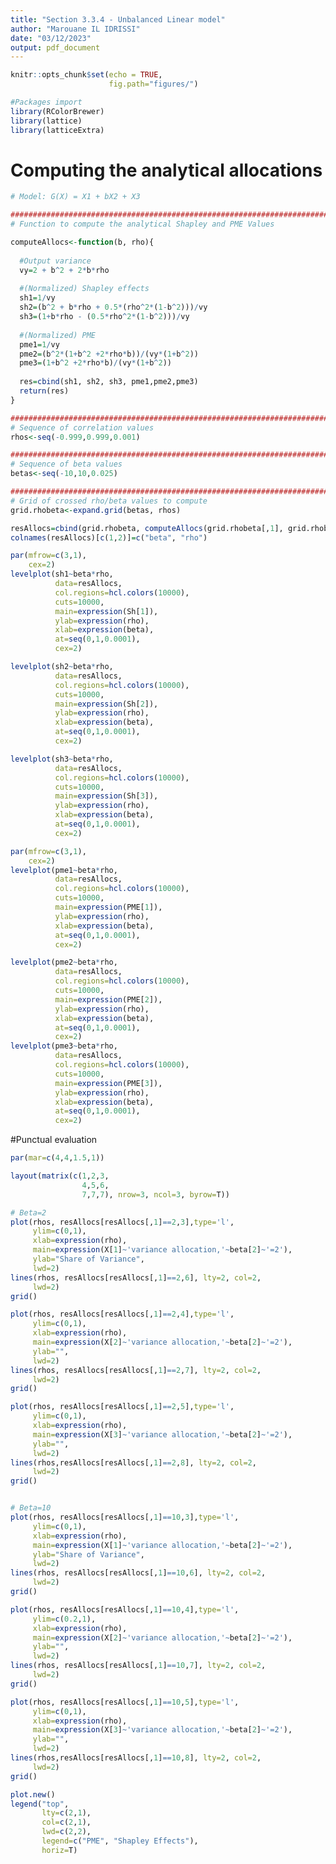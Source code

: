 ```yaml
---
title: "Section 3.3.4 - Unbalanced Linear model"
author: "Marouane IL IDRISSI"
date: "03/12/2023"
output: pdf_document
---
```


```r
knitr::opts_chunk$set(echo = TRUE,
                      fig.path="figures/")

#Packages import
library(RColorBrewer)
library(lattice)
library(latticeExtra)
```

# Computing the analytical allocations
```r
# Model: G(X) = X1 + bX2 + X3

###############################################################################
# Function to compute the analytical Shapley and PME Values

computeAllocs<-function(b, rho){
  
  #Output variance
  vy=2 + b^2 + 2*b*rho
  
  #(Normalized) Shapley effects 
  sh1=1/vy
  sh2=(b^2 + b*rho + 0.5*(rho^2*(1-b^2)))/vy
  sh3=(1+b*rho - (0.5*rho^2*(1-b^2)))/vy
  
  #(Normalized) PME
  pme1=1/vy
  pme2=(b^2*(1+b^2 +2*rho*b))/(vy*(1+b^2))
  pme3=(1+b^2 +2*rho*b)/(vy*(1+b^2))
  
  res=cbind(sh1, sh2, sh3, pme1,pme2,pme3)
  return(res)
}
```

```r
###############################################################################
# Sequence of correlation values
rhos<-seq(-0.999,0.999,0.001)

###############################################################################
# Sequence of beta values
betas<-seq(-10,10,0.025)

###############################################################################
# Grid of crossed rho/beta values to compute
grid.rhobeta<-expand.grid(betas, rhos)

resAllocs=cbind(grid.rhobeta, computeAllocs(grid.rhobeta[,1], grid.rhobeta[,2]))
colnames(resAllocs)[c(1,2)]=c("beta", "rho")
```

```r
par(mfrow=c(3,1),
    cex=2)
levelplot(sh1~beta*rho,
          data=resAllocs,
          col.regions=hcl.colors(10000), 
          cuts=10000,
          main=expression(Sh[1]),
          ylab=expression(rho),
          xlab=expression(beta),
          at=seq(0,1,0.0001),
          cex=2)

levelplot(sh2~beta*rho,
          data=resAllocs,
          col.regions=hcl.colors(10000), 
          cuts=10000,
          main=expression(Sh[2]),
          ylab=expression(rho),
          xlab=expression(beta),
          at=seq(0,1,0.0001),
          cex=2)

levelplot(sh3~beta*rho,
          data=resAllocs,
          col.regions=hcl.colors(10000), 
          cuts=10000,
          main=expression(Sh[3]),
          ylab=expression(rho),
          xlab=expression(beta),
          at=seq(0,1,0.0001),
          cex=2)
```

```r
par(mfrow=c(3,1),
    cex=2)
levelplot(pme1~beta*rho,
          data=resAllocs,
          col.regions=hcl.colors(10000), 
          cuts=10000,
          main=expression(PME[1]),
          ylab=expression(rho),
          xlab=expression(beta),
          at=seq(0,1,0.0001),
          cex=2)

levelplot(pme2~beta*rho,
          data=resAllocs,
          col.regions=hcl.colors(10000), 
          cuts=10000,
          main=expression(PME[2]),
          ylab=expression(rho),
          xlab=expression(beta),
          at=seq(0,1,0.0001),
          cex=2)
levelplot(pme3~beta*rho,
          data=resAllocs,
          col.regions=hcl.colors(10000), 
          cuts=10000,
          main=expression(PME[3]),
          ylab=expression(rho),
          xlab=expression(beta),
          at=seq(0,1,0.0001),
          cex=2)
```

#Punctual evaluation

```r
par(mar=c(4,4,1.5,1))

layout(matrix(c(1,2,3,
                4,5,6,
                7,7,7), nrow=3, ncol=3, byrow=T))

# Beta=2
plot(rhos, resAllocs[resAllocs[,1]==2,3],type='l',
     ylim=c(0,1),
     xlab=expression(rho),
     main=expression(X[1]~'variance allocation,'~beta[2]~'=2'),
     ylab="Share of Variance",
     lwd=2)
lines(rhos, resAllocs[resAllocs[,1]==2,6], lty=2, col=2,
     lwd=2)
grid()

plot(rhos, resAllocs[resAllocs[,1]==2,4],type='l',
     ylim=c(0,1),
     xlab=expression(rho),
     main=expression(X[2]~'variance allocation,'~beta[2]~'=2'),
     ylab="",
     lwd=2)
lines(rhos, resAllocs[resAllocs[,1]==2,7], lty=2, col=2,
     lwd=2)
grid()

plot(rhos, resAllocs[resAllocs[,1]==2,5],type='l',
     ylim=c(0,1),
     xlab=expression(rho),
     main=expression(X[3]~'variance allocation,'~beta[2]~'=2'),
     ylab="",
     lwd=2)
lines(rhos,resAllocs[resAllocs[,1]==2,8], lty=2, col=2,
     lwd=2)
grid()


# Beta=10
plot(rhos, resAllocs[resAllocs[,1]==10,3],type='l',
     ylim=c(0,1),
     xlab=expression(rho),
     main=expression(X[1]~'variance allocation,'~beta[2]~'=2'),
     ylab="Share of Variance",
     lwd=2)
lines(rhos, resAllocs[resAllocs[,1]==10,6], lty=2, col=2,
     lwd=2)
grid()

plot(rhos, resAllocs[resAllocs[,1]==10,4],type='l',
     ylim=c(0.2,1),
     xlab=expression(rho),
     main=expression(X[2]~'variance allocation,'~beta[2]~'=2'),
     ylab="",
     lwd=2)
lines(rhos, resAllocs[resAllocs[,1]==10,7], lty=2, col=2,
     lwd=2)
grid()

plot(rhos, resAllocs[resAllocs[,1]==10,5],type='l',
     ylim=c(0,1),
     xlab=expression(rho),
     main=expression(X[3]~'variance allocation,'~beta[2]~'=2'),
     ylab="",
     lwd=2)
lines(rhos,resAllocs[resAllocs[,1]==10,8], lty=2, col=2,
     lwd=2)
grid()

plot.new()
legend("top",
       lty=c(2,1),
       col=c(2,1),
       lwd=c(2,2),
       legend=c("PME", "Shapley Effects"),
       horiz=T)
```